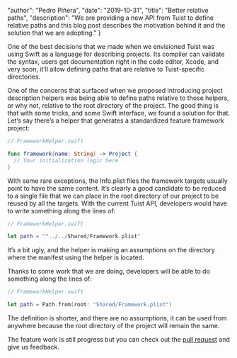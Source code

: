 
  "author": "Pedro Piñera",
  "date": "2019-10-31",
  "title": "Better relative paths",
  "description": "We are providing a new API from Tuist to define relative paths and this blog post describes the motivation behind it and the solution that we are adopting."
}




One of the best decisions that we made when we envisioned Tuist was using Swift as a language for describing projects. Its compiler can validate the syntax, users get documentation right in the code editor, Xcode, and very soon, it’ll allow defining paths that are relative to Tuist-specific directories.

One of the concerns that surfaced when we proposed introducing project description helpers was being able to define paths relative to those helpers, or why not, relative to the root directory of the project. The good thing is that with some tricks, and some Swift interface, we found a solution for that. Let’s say there’s a helper that generates a standardized feature framework project:

```swift
// FrameworkHelper.swift

func framework(name: String) -> Project {
  // Your initialization logic here
}
```

With some rare exceptions, the Info.plist files the framework targets usually point to have the same content. It’s clearly a good candidate to be reduced to a single file that we can place in the root directory of our project to be reused by all the targets. With the current Tuist API, developers would have to write something along the lines of:

```swift
// FrameworkHelper.swift

let path = ""../../Shared/Framework.plist"
```

It’s a bit ugly, and the helper is making an assumptions on the directory where the manifest using the helper is located.

Thanks to some work that we are doing, developers will be able to do something along the lines of:

```swift
// FrameworkHelper.swift

let path = Path.from(root: "Shared/Framework.plist")
```

The definition is shorter, and there are no assumptions, it can be used from anywhere because the root directory of the project will remain the same.

The feature work is still progress but you can check out the [pull request](https://github.com/tuist/tuist/pull/617) and give us feedback.


